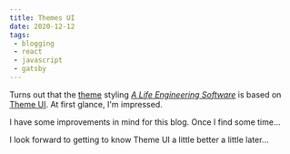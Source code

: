 ```yaml
---
title: Themes UI
date: 2020-12-12
tags:
 - blogging
 - react
 - javascript
 - gatsby
---
```


Turns out that the [theme](https://www.gatsbyjs.com/docs/themes/) styling *[A Life Engineering Software](https://blog.robertburrelldonkin.com)* is
based on [Theme UI](https://theme-ui.com/). At first glance, I'm impressed.

I have some improvements in mind for this blog. Once I find some time...

I look forward to getting to know Theme UI a little better a little later...
